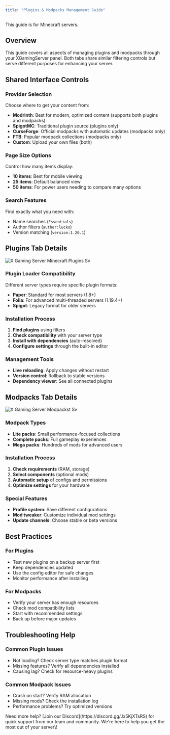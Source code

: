 ```yaml
---
title: "Plugins & Modpacks Management Guide"
---
```


<Info>
  This guide is for Minecraft servers.
</Info>

## **Overview**

This guide covers all aspects of managing plugins and modpacks through your XGamingServer panel. Both tabs share similar filtering controls but serve different purposes for enhancing your server.

## **Shared Interface Controls**

### **Provider Selection**

Choose where to get your content from:

- **Modrinth**: Best for modern, optimized content (supports both plugins and modpacks)
- **SpigotMC**: Traditional plugin source (plugins only)
- **CurseForge**: Official modpacks with automatic updates (modpacks only)
- **FTB**: Popular modpack collections (modpacks only)
- **Custom**: Upload your own files (both)

### **Page Size Options**

Control how many items display:

- **10 items**: Best for mobile viewing
- **25 items**: Default balanced view
- **50 items**: For power users needing to compare many options

### **Search Features**

Find exactly what you need with:

- Name searches (`Essentials`)
- Author filters (`author:lucko`)
- Version matching (`version:1.20.1`)

## **Plugins Tab Details**

![X Gaming Server Minecraft Plugins Sv](/images/XGamingServerMinecraftPlugins.svg)

### **Plugin Loader Compatibility**

Different server types require specific plugin formats:

- **Paper**: Standard for most servers (1.8\+)
- **Folia**: For advanced multi-threaded servers (1.19.4\+)
- **Spigot**: Legacy format for older servers

### **Installation Process**

1. **Find plugins** using filters
2. **Check compatibility** with your server type
3. **Install with dependencies** (auto-resolved)
4. **Configure settings** through the built-in editor

### **Management Tools**

- **Live reloading**: Apply changes without restart
- **Version control**: Rollback to stable versions
- **Dependency viewer**: See all connected plugins

## **Modpacks Tab Details**

![X Gaming Server Modpackst Sv](/images/XGamingServerModpackst.svg)

### **Modpack Types**

- **Lite packs**: Small performance-focused collections
- **Complete packs**: Full gameplay experiences
- **Mega packs**: Hundreds of mods for advanced users

### **Installation Process**

1. **Check requirements** (RAM, storage)
2. **Select components** (optional mods)
3. **Automatic setup** of configs and permissions
4. **Optimize settings** for your hardware

### **Special Features**

- **Profile system**: Save different configurations
- **Mod tweaker**: Customize individual mod settings
- **Update channels**: Choose stable or beta versions

## **Best Practices**

### **For Plugins**

- Test new plugins on a backup server first
- Keep dependencies updated
- Use the config editor for safe changes
- Monitor performance after installing

### **For Modpacks**

- Verify your server has enough resources
- Check mod compatibility lists
- Start with recommended settings
- Back up before major updates

## **Troubleshooting Help**

### **Common Plugin Issues**

- Not loading? Check server type matches plugin format
- Missing features? Verify all dependencies installed
- Causing lag? Check for resource-heavy plugins

### **Common Modpack Issues**

- Crash on start? Verify RAM allocation
- Missing mods? Check the installation log
- Performance problems? Try optimized versions

<Info>
  Need more help? [Join our Discord](https://discord.gg/Jx5KjXTsRS) for quick support from our team and community. We're here to help you get the most out of your server\!
</Info>